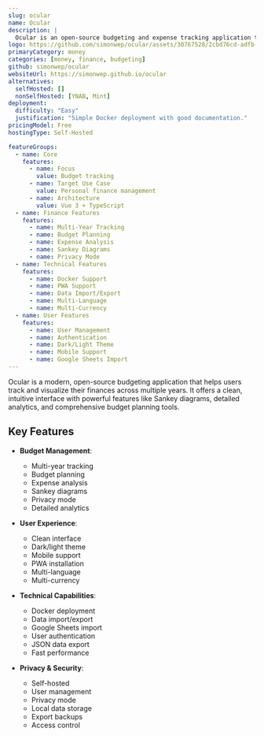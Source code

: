 ```yaml
---
slug: ocular
name: Ocular
description: |
  Ocular is an open-source budgeting and expense tracking application that helps users visualize and manage their finances across multiple years with features like Sankey diagrams and detailed analytics.
logo: https://github.com/simonwep/ocular/assets/30767528/2cbd76cd-adfb-4183-a69a-15784c4dccb6
primaryCategory: money
categories: [money, finance, budgeting]
github: simonwep/ocular
websiteUrl: https://simonwep.github.io/ocular
alternatives:
  selfHosted: []
  nonSelfHosted: [YNAB, Mint]
deployment:
  difficulty: "Easy"
  justification: "Simple Docker deployment with good documentation."
pricingModel: Free
hostingType: Self-Hosted

featureGroups:
  - name: Core
    features:
      - name: Focus
        value: Budget tracking
      - name: Target Use Case
        value: Personal finance management
      - name: Architecture
        value: Vue 3 + TypeScript
  - name: Finance Features
    features:
      - name: Multi-Year Tracking
      - name: Budget Planning
      - name: Expense Analysis
      - name: Sankey Diagrams
      - name: Privacy Mode
  - name: Technical Features
    features:
      - name: Docker Support
      - name: PWA Support
      - name: Data Import/Export
      - name: Multi-Language
      - name: Multi-Currency
  - name: User Features
    features:
      - name: User Management
      - name: Authentication
      - name: Dark/Light Theme
      - name: Mobile Support
      - name: Google Sheets Import
---
```


Ocular is a modern, open-source budgeting application that helps users track and visualize their finances across multiple years. It offers a clean, intuitive interface with powerful features like Sankey diagrams, detailed analytics, and comprehensive budget planning tools.

## Key Features

- **Budget Management**:

  - Multi-year tracking
  - Budget planning
  - Expense analysis
  - Sankey diagrams
  - Privacy mode
  - Detailed analytics

- **User Experience**:

  - Clean interface
  - Dark/light theme
  - Mobile support
  - PWA installation
  - Multi-language
  - Multi-currency

- **Technical Capabilities**:

  - Docker deployment
  - Data import/export
  - Google Sheets import
  - User authentication
  - JSON data export
  - Fast performance

- **Privacy & Security**:
  - Self-hosted
  - User management
  - Privacy mode
  - Local data storage
  - Export backups
  - Access control
